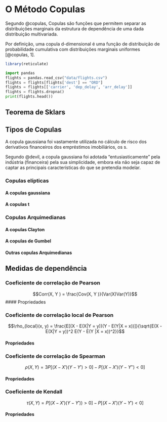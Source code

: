 # O Método Copulas {#copulas}

Segundo @copulas, Copulas são funções que permitem separar as distribuições
marginais da estrutura de dependência de uma dada distribuição multivariada.

Por definição, uma copula d-dimensional é uma função de distribuição de
probabilidade cumulativa com distribuições marginais uniformes [@copulas, 1].

```r
library(reticulate)
```

```python
import pandas
flights = pandas.read_csv("data/flights.csv")
flights = flights[flights['dest'] == "ORD"]
flights = flights[['carrier', 'dep_delay', 'arr_delay']]
flights = flights.dropna()
print(flights.head())
```


## Teorema de Sklars

## Tipos de Copulas

A copula gaussiana foi vastamente utilizada no cálculo de risco dos derivativos
financeiros dos empréstimos imobiliários, os \gls{CDO}s.

Segundo @devil, a copula gaussiana foi adotada "entusiasticamente" pela 
indústria (financeira) pela sua simplicidade, embora ela não seja capaz de 
captar as principais características do que se pretendia modelar.

### Copulas elípticas

#### A copulas gaussiana

#### A copulas t

### Copulas Arquimedianas

#### A copulas Clayton

#### A copulas de Gumbel

#### Outras copulas Arquimedianas

## Medidas de dependência

### Coeficiente de correlação de Pearson

$$Corr(X, Y ) = \frac{Cov(X, Y )}{Var(X)Var(Y)}$$
#### Propriedades

### Coeficiente de correlação local de Pearson

$$\rho_{local}(x, y) = \frac{E[(X - E(X|Y = y))(Y - E(Y|X = x))]}{\sqrt{E(X - E(X|Y = y))^2 E(Y - E(Y |X = x))^2}}$$


#### Propriedades


### Coeficiente de correlação de Spearman

$$\rho(X, Y ) = 3P[(X - X')(Y - Y') > 0] - P[(X - X')(Y - Y'' ) < 0]$$

#### Propriedades


### Coeficiente de Kendall

$$\tau(X, Y ) = P[(X - X')(Y - Y')) > 0] - P[(X - X')(Y - Y') < 0]$$

#### Propriedades

